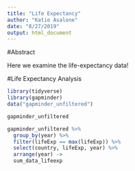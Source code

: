 ```yaml
---
title: "Life Expectancy"
author: "Katie Asalone"
date: "8/27/2019"
output: html_document
---
```



#Abstract

Here we examine the life-expectancy data! 

#Life Expectancy Analysis

```r
library(tidyverse)
library(gapminder)
data("gapminder_unfiltered")
```

```r
gapminder_unfiltered
```

```r
gapminder_unfiltered %>%
  group_by(year) %>%
  filter(lifeExp == max(lifeExp)) %>%
  select(country, lifeExp, year) %>%
  arrange(year) ->
  sum_data_lifeexp
```



